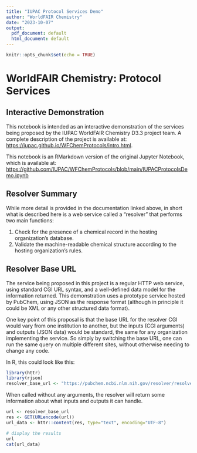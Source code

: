 ```yaml
---
title: "IUPAC Protocol Services Demo"
author: "WorldFAIR Chemistry"
date: "2023-10-07"
output:
  pdf_document: default
  html_document: default
---
```


```r
knitr::opts_chunk$set(echo = TRUE)
```

# WorldFAIR Chemistry: Protocol Services

## Interactive Demonstration

This notebook is intended as an interactive demonstration of the services 
being proposed by the IUPAC WorldFAIR Chemistry D3.3 project team. 
A complete description of the project is available at:
<https://iupac.github.io/WFChemProtocols/intro.html>.

This notebook is an RMarkdown version of the original Jupyter Notebook, 
which is available at:
<https://github.com/IUPAC/WFChemProtocols/blob/main/IUPACProtocolsDemo.ipynb>

## Resolver Summary

While more detail is provided in the documentation linked above, in short 
what is described here is a web service called a "resolver" that performs 
two main functions:

1. Check for the presence of a chemical record in the hosting organization's database.
2. Validate the machine-readable chemical structure according to the hosting organization's rules.

## Resolver Base URL

The service being proposed in this project is a regular HTTP web service, 
using standard CGI URL syntax, and a well-defined data model for the 
information returned. This demonstration uses a prototype service hosted 
by PubChem, using JSON as the response format (although in principle it 
could be XML or any other structured data format).

One key point of this proposal is that the base URL for the resolver CGI 
would vary from one institution to another, but the inputs (CGI arguments) 
and outputs (JSON data) would be standard, the same for any organization
implementing the service. So simply by switching the base URL, one can run 
the same query on multiple different sites, without otherwise needing to 
change any code.

In R, this could look like this:

```r
library(httr)
library(rjson)
resolver_base_url <- "https://pubchem.ncbi.nlm.nih.gov/resolver/resolver.cgi"
```

When called without any arguments, the resolver will return some information 
about what inputs and outputs it can handle.

```r
url <- resolver_base_url
res <- GET(URLencode(url))
url_data <- httr::content(res, type="text", encoding="UTF-8")
```

```r
# display the results
url
cat(url_data)
```

<!-- ## Including Plots -->

<!-- You can also embed plots, for example: -->

<!-- ```{r pressure, echo=FALSE} -->
<!-- plot(pressure) -->
<!-- ``` -->

<!-- Note that the `echo = FALSE` parameter was added to the code chunk to prevent printing of the R code that generated the plot. -->
